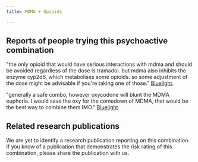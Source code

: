 ---
title: MDMA + Opioids

---

## Reports of people trying this psychoactive combination

"the only opioid that would have serious interactions with mdma and should be avoided regardless of the dose is tramadol. but mdma also inhibits the enzyme cyp2d6, which metabolises some opioids. so some adjustment of the dose might be advisable if you're taking one of those." [Bluelight](https://bluelight.org/xf/threads/mdma-and-opiates.767683/).

"generally a safe combo, however oxycodone will blunt the MDMA euphoria. I would save the oxy for the comedown of MDMA, that would be the best way to combine them IMO." [Bluelight](https://bluelight.org/xf/threads/mdma-oxycodone.924174/).


## Related research publications

We are yet to identify a research publication reporting on this combination. If you know of a publication that demonstrates the risk rating of this combination, please share the publication with us.



